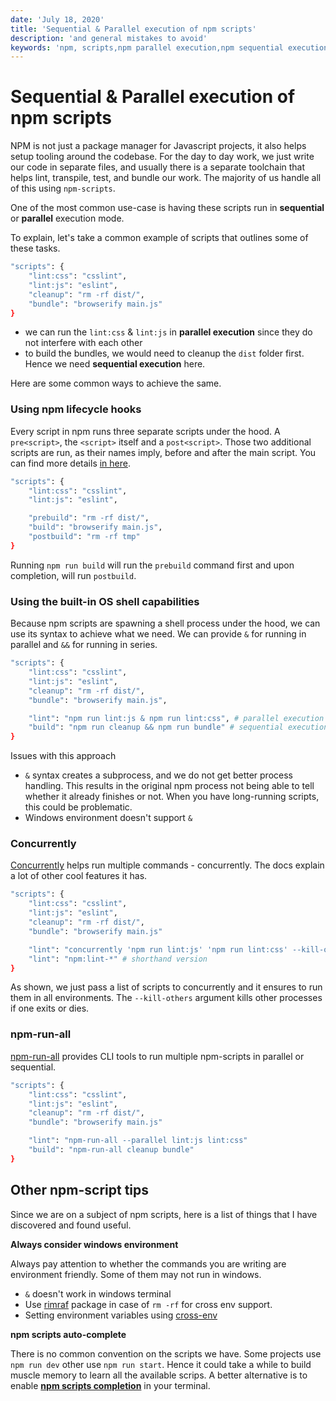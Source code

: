 ```yaml
---
date: 'July 18, 2020'
title: 'Sequential & Parallel execution of npm scripts'
description: 'and general mistakes to avoid'
keywords: 'npm, scripts,npm parallel execution,npm sequential execution'
---
```


# Sequential & Parallel execution of npm scripts

NPM is not just a package manager for Javascript projects, it also helps setup tooling around the codebase.
For the day to day work, we just write our code in separate files, and usually there is a separate toolchain that helps lint, transpile, test, and bundle our work.
The majority of us handle all of this using `npm-scripts`.

One of the most common use-case is having these scripts run in **sequential** or **parallel** execution mode.

To explain, let's take a common example of scripts that outlines some of these tasks.

```bash
"scripts": {
    "lint:css": "csslint",
    "lint:js": "eslint",
    "cleanup": "rm -rf dist/",
    "bundle": "browserify main.js"
}
```

- we can run the `lint:css` & `lint:js` in **parallel execution** since they do not interfere with each other
- to build the bundles, we would need to cleanup the `dist` folder first. Hence we need **sequential execution** here.

Here are some common ways to achieve the same.

### Using npm lifecycle hooks

Every script in npm runs three separate scripts under the hood. A `pre<script>`, the `<script>` itself and a `post<script>`.
Those two additional scripts are run, as their names imply, before and after the main script.
You can find more details [in here](https://docs.npmjs.com/misc/scripts).

```bash
"scripts": {
    "lint:css": "csslint",
    "lint:js": "eslint",

    "prebuild": "rm -rf dist/",
    "build": "browserify main.js",
    "postbuild": "rm -rf tmp"
}
```

Running `npm run build` will run the `prebuild` command first and upon completion, will run `postbuild`.

### Using the built-in OS shell capabilities

Because npm scripts are spawning a shell process under the hood, we can use its syntax to achieve what we need.
We can provide `&` for running in parallel and `&&` for running in series.

```bash
"scripts": {
    "lint:css": "csslint",
    "lint:js": "eslint",
    "cleanup": "rm -rf dist/",
    "bundle": "browserify main.js",

    "lint": "npm run lint:js & npm run lint:css", # parallel execution
    "build": "npm run cleanup && npm run bundle" # sequential execution
}
```

Issues with this approach

- `&` syntax creates a subprocess, and we do not get better process handling. This results in the original npm process not being able to tell whether it already finishes or not.
  When you have long-running scripts, this could be problematic.
- Windows environment doesn't support `&`

### Concurrently

[Concurrently](https://www.npmjs.com/package/concurrently) helps run multiple commands - concurrently.
The docs explain a lot of other cool features it has.

```bash
"scripts": {
    "lint:css": "csslint",
    "lint:js": "eslint",
    "cleanup": "rm -rf dist/",
    "bundle": "browserify main.js"

    "lint": "concurrently 'npm run lint:js' 'npm run lint:css' --kill-others"
    "lint": "npm:lint-*" # shorthand version
}
```

As shown, we just pass a list of scripts to concurrently and it ensures to run them in all environments.
The `--kill-others` argument kills other processes if one exits or dies.

### npm-run-all

[npm-run-all](https://www.npmjs.com/package/npm-run-all) provides CLI tools to run multiple npm-scripts in parallel or sequential.

```bash
"scripts": {
    "lint:css": "csslint",
    "lint:js": "eslint",
    "cleanup": "rm -rf dist/",
    "bundle": "browserify main.js"

    "lint": "npm-run-all --parallel lint:js lint:css"
    "build": "npm-run-all cleanup bundle"
}
```

## Other npm-script tips

Since we are on a subject of npm scripts, here is a list of things that I have discovered and found useful.

**Always consider windows environment**

Always pay attention to whether the commands you are writing are environment friendly. Some of them may not run in windows.

- `&` doesn't work in windows terminal
- Use [rimraf](https://www.npmjs.com/package/rimraf) package in case of `rm -rf` for cross env support.
- Setting environment variables using [cross-env](https://www.npmjs.com/package/cross-env)

**npm scripts auto-complete**

There is no common convention on the scripts we have. Some projects use `npm run dev` other use `npm run start`. Hence it could take a while to build muscle memory to learn all the available scrips.
A better alternative is to enable [**npm scripts completion**](https://docs.npmjs.com/cli/completion) in your terminal.

